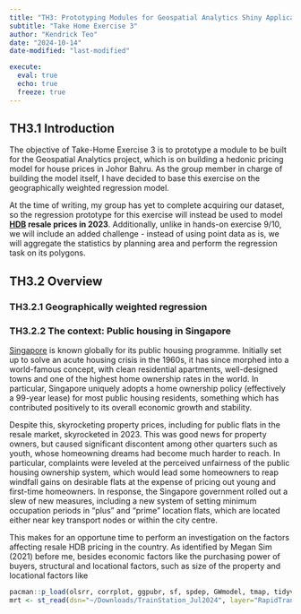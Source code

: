 ```yaml
---
title: "TH3: Prototyping Modules for Geospatial Analytics Shiny Application"
subtitle: "Take Home Exercise 3"
author: "Kendrick Teo"
date: "2024-10-14"
date-modified: "last-modified"

execute: 
  eval: true
  echo: true
  freeze: true
---
```


## TH3.1 Introduction

The objective of Take-Home Exercise 3 is to prototype a module to be built for the Geospatial Analytics project, which is on building a hedonic pricing model for house prices in Johor Bahru. As the group member in charge of building the model itself, I have decided to base this exercise on the geographically weighted regression model. 

At the time of writing, my group has yet to complete acquiring our dataset, so the regression prototype for this exercise will instead be used to model **[HDB](https://en.wikipedia.org/wiki/Public_housing_in_Singapore) resale prices in 2023**. Additionally, unlike in hands-on exercise 9/10, we will include an added challenge - instead of using point data as is, we will aggregate the statistics by planning area and perform the regression task on its polygons.

## TH3.2 Overview

### TH3.2.1 Geographically weighted regression



### TH3.2.2 The context: Public housing in Singapore

[Singapore](https://en.wikipedia.org/wiki/Singapore) is known globally for its public housing programme. Initially set up to solve an acute housing crisis in the 1960s, it has since morphed into a world-famous concept, with clean residential apartments, well-designed towns and one of the highest home ownership rates in the world. In particular, Singapore uniquely adopts a home ownership policy (effectively a 99-year lease) for most public housing residents, something which has contributed positively to its overall economic growth and stability.

Despite this, skyrocketing property prices, including for public flats in the resale market, skyrocketed in 2023. This was good news for property owners, but caused significant discontent among other quarters such as youth, whose homeowning dreams had become much harder to reach. In particular, complaints were leveled at the perceived unfairness of the public housing ownership system, which would lead some homeowners to reap windfall gains on desirable flats at the expense of pricing out young and first-time homeowners. In response, the Singapore government rolled out a slew of new measures, including a new system of setting minimum occupation periods in "plus" and "prime" location flats, which are located either near key transport nodes or within the city centre.

This makes for an opportune time to perform an investigation on the factors affecting resale HDB pricing in the country. As identified by Megan Sim (2021) before me, besides economic factors like the purchasing power of buyers, structural and locational factors, such as size of the property and locational factors like 

```r
pacman::p_load(olsrr, corrplot, ggpubr, sf, spdep, GWmodel, tmap, tidyverse, gtsummary)
mrt <- st_read(dsn="~/Downloads/TrainStation_Jul2024", layer="RapidTransitSystemStation") %>% st_transform(3414)

```